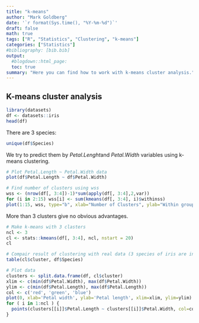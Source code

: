 ```yaml
---
title: "k-means"
author: "Mark Goldberg"
date: '`r format(Sys.time(), "%Y-%m-%d")`'
draft: false
math: true
tags: ["R", "Statistics", "Clustering", "k-means"]
categories: ["Statistics"]
#bibliography: [bib.bib]
output:
  #blogdown::html_page:
  toc: true
summary: "Here you can find how to work with k-means cluster analysis."
---
```


## K-means cluster analysis
```r
library(datasets)
df <- datasets::iris
head(df)
```
There are 3 species:
```r
unique(df$Species)
```
We try to predict them by *Petal.Lenght*and *Petal.Width* variables using k-means clustering.  

```r
# Plot Petal.Length ~ Petal.Width data
plot(df$Petal.Length ~ df$Petal.Width)

# Find number of clusters using wss
wss <- (nrow(df[, 3:4])-1)*sum(apply(df[, 3:4],2,var))
for (i in 2:15) wss[i] <- sum(kmeans(df[, 3:4], i)$withinss)
plot(1:15, wss, type="b", xlab="Number of Clusters", ylab="Within groups sum of squares")
```
More than 3 clusters give no obvious advantages.  

```r
# Make k-means with 3 clasters
ncl <- 3
cl <- stats::kmeans(df[, 3:4], ncl, nstart = 20)
cl

# Compair result of clustering with real data (3 species of iris are in analysis)
table(cl$cluster, df$Species)

# Plot data
clusters <- split.data.frame(df, cl$cluster)
xlim <- c(min(df$Petal.Width), max(df$Petal.Width))
ylim <- c(min(df$Petal.Length), max(df$Petal.Length))
col <- c('red', 'green', 'blue')
plot(0, xlab='Petal width', ylab='Petal length', xlim=xlim, ylim=ylim)
for ( i in 1:ncl ) {
  points(clusters[[i]]$Petal.Length ~ clusters[[i]]$Petal.Width, col=col[i], xlim=xlim, ylim=ylim)
}
```